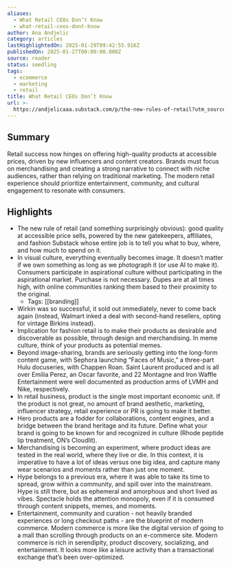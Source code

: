 ```yaml
---
aliases:
  - What Retail CEOs Don’t Know
  - what-retail-ceos-dont-know
author: Ana Andjelic
category: articles
lastHighlightedOn: 2025-01-29T09:42:55.916Z
publishedOn: 2025-01-27T00:00:00.000Z
source: reader
status: seedling
tags:
  - ecommerce
  - marketing
  - retail
title: What Retail CEOs Don’t Know
url: >-
  https://andjelicaaa.substack.com/p/the-new-rules-of-retail?utm_source=post-email-title&publication_id=18831&post_id=155766853&utm_campaign=email-post-title&isFreemail=false&r=og9hp&triedRedirect=true&utm_medium=email
---
```

## Summary

Retail success now hinges on offering high-quality products at accessible prices, driven by new influencers and content creators. Brands must focus on merchandising and creating a strong narrative to connect with niche audiences, rather than relying on traditional marketing. The modern retail experience should prioritize entertainment, community, and cultural engagement to resonate with consumers.

## Highlights

- The new rule of retail (and something surprisingly obvious): good quality at accessible price sells, powered by the new gatekeepers, affiliates, and fashion Substack whose entire job is to tell you what to buy, where, and how much to spend on it.
- In visual culture, everything eventually becomes image. It doesn’t matter if we own something as long as we photograph it (or use AI to make it). Consumers participate in aspirational culture without participating in the aspirational market. Purchase is not necessary. Dupes are at all times high, with online communities ranking them based to their proximity to the original.
    - Tags: [[branding]]
- Wirkin was so successful, it sold out immediately, never to come back again (instead, Walmart inked a deal with second-hand resellers, opting for vintage Birkins instead).
- Implication for fashion retail is to make their products as desirable and discoverable as possible, through design and merchandising. In meme culture, think of your products as potential memes. ⁠
- Beyond image-sharing, brands are seriously getting into the long-form content game, with Sephora launching “Faces of Music,” a three-part Hulu docuseries, with Chappen Roan. Saint Laurent produced and is all over Emilia Perez, an Oscar favorite, and 22 Montagne and Iron Waffle Entertainment were well documented as production arms of LVMH and Nike, respectively.
  [](https://substackcdn.com/image/fetch/f_auto,q_auto:good,fl_progressive:steep/https%3A%2F%2Fsubstack-post-media.s3.amazonaws.com%2Fpublic%2Fimages%2Fe4b762ac-846a-48f1-bb47-bfaec94d2012_2160x2700.jpeg)
- In retail business, product is the single most important economic unit. If the product is not great, no amount of brand aesthetic, marketing, influencer strategy, retail experience or PR is going to make it better.
- Hero products are a fodder for collaborations, content engines, and a bridge between the brand heritage and its future. Define what your brand is going to be known for and recognized in culture (Rhode peptide lip treatment, ON’s Cloudlit).
- Merchandising is becoming an experiment, where product ideas are tested in the real world, where they live or die. In this context, it is imperative to have a lot of ideas versus one big idea, and capture many wear scenarios and moments rather than just one moment.
- Hype belongs to a previous era, where it was able to take its time to spread, grow within a community, and spill over into the mainstream. Hype is still there, but as ephemeral and amorphous and short lived as vibes. Spectacle holds the attention monopoly, even if it is consumed through content snippets, memes, and moments.
- Entertainment, community and curation - not heavily branded experiences or long checkout paths - are the blueprint of modern commerce. Modern commerce is more like the digital version of going to a mall than scrolling through products on an e-commerce site. Modern commerce is rich in serendipity, product discovery, socializing, and entertainment. It looks more like a leisure activity than a transactional exchange that’s been over-optimized.
  [](https://substackcdn.com/image/fetch/f_auto,q_auto:good,fl_progressive:steep/https%3A%2F%2Fsubstack-post-media.s3.amazonaws.com%2Fpublic%2Fimages%2F67da40f4-eede-4530-8d67-97c7f5ffbc5f_2200x1237.jpeg)
